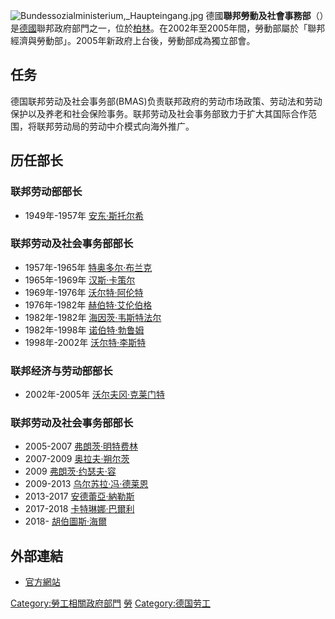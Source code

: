 {{noteTA
|1=zh-tw:勞動及社會事務部; zh-cn:劳动和社会部;
|3=zh-tw:部會; zh-cn:部委;
}}
{{Infobox Government agency
|agency_name     = 聯邦勞動及社會事務部
|nativename      = Bundesministerium für Arbeit und Soziales
|logo            =
|logo_caption    =
|seal            = BMAS Logo.svg
|seal_width      = 240 px
|seal_caption    =
|headquarters    = Wilhelmstraße 49 <br>10117 Berlin
|coordinates     = {{coord|52|30|45|N|13|23|01|E|display=title,inline}}
|formed          = 1919([[威瑪共和|威瑪共和]]), 1949([[西德|西德]])
|preceding       =
|dissolved       =
|superseding     =
|jurisdiction    = [[德國政府|德國政府]]
|employees       =
|budget          =
|minister1_name  = [[胡伯圖斯·海爾|胡伯圖斯·海爾]]<small>（[[德國社會民主黨|德國社會民主黨]]）</small>
|minister1_pfo   =
|chief1_name     =
|chief1_position =
|chief2_name     =
|chief2_position =
|parent_agency   =
|child1_agency   =
|child2_agency   =
|website         = http://www.bmas.de/DE/Startseite/start.html
|footnotes       =
}}
[[File:Bundessozialministerium,_Haupteingang.jpg|thumb]]
德國'''聯邦勞動及社會事務部'''（{{lang-de|'''Bundesministerium für Arbeit und Soziales'''}}）是[[德國|德國]]聯邦政府部門之一，位於[[柏林|柏林]]。在2002年至2005年間，勞動部屬於「聯邦經濟與勞動部」。2005年新政府上台後，勞動部成為獨立部會。

==任务==
德国联邦劳动及社会事务部(BMAS)负责联邦政府的劳动市场政策、劳动法和劳动保护以及养老和社会保险事务。联邦劳动及社会事务部致力于扩大其国际合作范围，将联邦劳动局的劳动中介模式向海外推广。

==历任部长==
===联邦劳动部部长===
*1949年-1957年 [[安东·斯托尔希|安东·斯托尔希]]

===联邦劳动及社会事务部部长===
*1957年-1965年 [[特奥多尔·布兰克|特奥多尔·布兰克]]
*1965年-1969年 [[汉斯·卡策尔|汉斯·卡策尔]]
*1969年-1976年 [[沃尔特·阿伦特|沃尔特·阿伦特]]
*1976年-1982年 [[赫伯特·艾伦伯格|赫伯特·艾伦伯格]]
*1982年-1982年 [[海因茨·韦斯特法尔|海因茨·韦斯特法尔]]
*1982年-1998年 [[诺伯特·勃鲁姆|诺伯特·勃鲁姆]]
*1998年-2002年 [[沃尔特·李斯特|沃尔特·李斯特]]

===联邦经济与劳动部部长===
*2002年-2005年 [[沃尔夫冈·克莱门特|沃尔夫冈·克莱门特]]
 
===联邦劳动及社会事务部部长===
*2005-2007 [[弗朗茨·明特费林|弗朗茨·明特费林]]
*2007-2009 [[奥拉夫·朔尔茨|奥拉夫·朔尔茨]]
*2009 [[弗朗茨·约瑟夫·容|弗朗茨·约瑟夫·容]]
*2009-2013 [[乌尔苏拉·冯·德莱恩|乌尔苏拉·冯·德莱恩]]
*2013-2017 [[安德蕾亞·納勒斯|安德蕾亞·納勒斯]]
*2017-2018 [[卡特琳娜·巴爾利|卡特琳娜·巴爾利]]
*2018- [[胡伯圖斯·海爾|胡伯圖斯·海爾]]

==外部連結==
* [http://www.bmas.de/DE/Startseite/start.html 官方網站] {{Wayback|url=http://www.bmas.de/DE/Startseite/start.html |date=20180306053930 }} {{De icon}}

{{German Federal Ministries}}
{{Authority control}}
{{德國小作品}}
{{政府小作品}}
[[Category:勞工相關政府部門|Category:勞工相關政府部門]]
[[Category:德國政府部門|勞]]
[[Category:德国劳工|Category:德国劳工]]